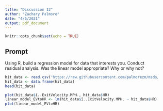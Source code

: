 ```yaml
---
title: "Discussion 12"
author: "Zachary Palmore"
date: "4/5/2021"
output: pdf_document
---
```


```r
knitr::opts_chunk$set(echo = TRUE)
```

## Prompt

Using R, build a  regression model for data that interests you. Conduct residual analysis.  Was the linear model appropriate? Why or why not?


```r
hit_data <- read.csv("https://raw.githubusercontent.com/palmorezm/msds/main/605/baseball_battingdata.csv")
hit_data <- data.frame(hit_data)
head(hit_data)
```



```r
plot(hit_data$ï..ExitVelocity.MPH., hit_data$HR)
linear_model_EVtoHR <- lm(hit_data$ï..ExitVelocity.MPH. ~ hit_data$HR)
plot(linear_model_EVtoHR)
```

